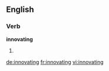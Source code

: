 ==English==

===Verb===
'''innovating'''

# {{present participle of|[[innovate]]}}

[[de:innovating]]
[[fr:innovating]]
[[vi:innovating]]